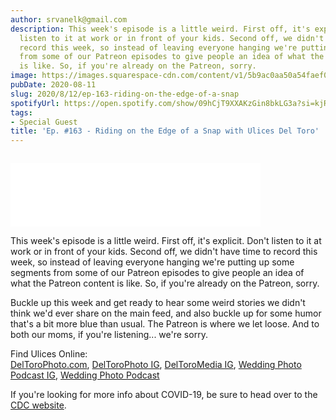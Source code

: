 ```yaml
---
author: srvanelk@gmail.com
description: This week's episode is a little weird. First off, it's explicit. Don't
  listen to it at work or in front of your kids. Second off, we didn't have time to
  record this week, so instead of leaving everyone hanging we're putting up some segments
  from some of our Patreon episodes to give people an idea of what the Patreon content
  is like. So, if you're already on the Patreon, sorry.
image: https://images.squarespace-cdn.com/content/v1/5b9ac0aa50a54faef024c950/1597208953497-K5PBU2AYO7YWEWHUKYVA/SADAUSTW_Art+copy.jpg?format=original
pubDate: 2020-08-11
slug: 2020/8/12/ep-163-riding-on-the-edge-of-a-snap
spotifyUrl: https://open.spotify.com/show/09hCjT9XXAKzGin8bkLG3a?si=kjRZvQ1JTb6Ov3HVzSSlWA
tags:
- Special Guest
title: 'Ep. #163 - Riding on the Edge of a Snap with Ulices Del Toro'
---
```


<figure>
  <img src="https://images.squarespace-cdn.com/content/v1/5b9ac0aa50a54faef024c950/1597208953497-K5PBU2AYO7YWEWHUKYVA/SADAUSTW_Art+copy.jpg?format=original" alt="" />
</figure>
<iframe class="embedly-embed" src="//cdn.embedly.com/widgets/media.html?src=https%3A%2F%2Fanchor.fm%2Fweddingphotohangover%2Fembed%2Fepisodes%2FEp--163---Riding-on-the-Edge-of-a-Snap-ei1edm&display_name=Anchor+FM+Inc.&url=https%3A%2F%2Fanchor.fm%2Fweddingphotohangover%2Fepisodes%2FEp--163---Riding-on-the-Edge-of-a-Snap-ei1edm&image=https%3A%2F%2Fd3t3ozftmdmh3i.cloudfront.net%2Fproduction%2Fpodcast_uploaded_episode400%2F805714%2F805714-1597208858239-ad428aa59231d.jpg&key=61d05c9d54e8455ea7a9677c366be814&type=text%2Fhtml&schema=anchor&wmode=opaque" width="400" height="102" scrolling="no" title="Anchor FM Inc. embed" frameborder="0" allow="autoplay; fullscreen" allowfullscreen="true"></iframe>

This week's episode is a little weird. First off, it's explicit. Don't listen to it at work or in front of your kids. Second off, we didn't have time to record this week, so instead of leaving everyone hanging we're putting up some segments from some of our Patreon episodes to give people an idea of what the Patreon content is like. So, if you're already on the Patreon, sorry.

Buckle up this week and get ready to hear some weird stories we didn't think we'd ever share on the main feed, and also buckle up for some humor that's a bit more blue than usual. The Patreon is where we let loose. And to both our moms, if you're listening... we're sorry.

Find Ulices Online:  
[DelToroPhoto.com](http://www.deltorophoto.com/), [DelToroPhoto IG](https://www.instagram.com/deltorophoto/), [DelToroMedia IG](https://www.instagram.com/deltoromedia/), [Wedding Photo Podcast IG](https://www.instagram.com/weddingphotopodcast/), [Wedding Photo Podcast](http://www.deltorophoto.com/podcast)

If you're looking for more info about COVID-19, be sure to head over to the [CDC website](https://www.cdc.gov/coronavirus/2019-ncov/index.html).